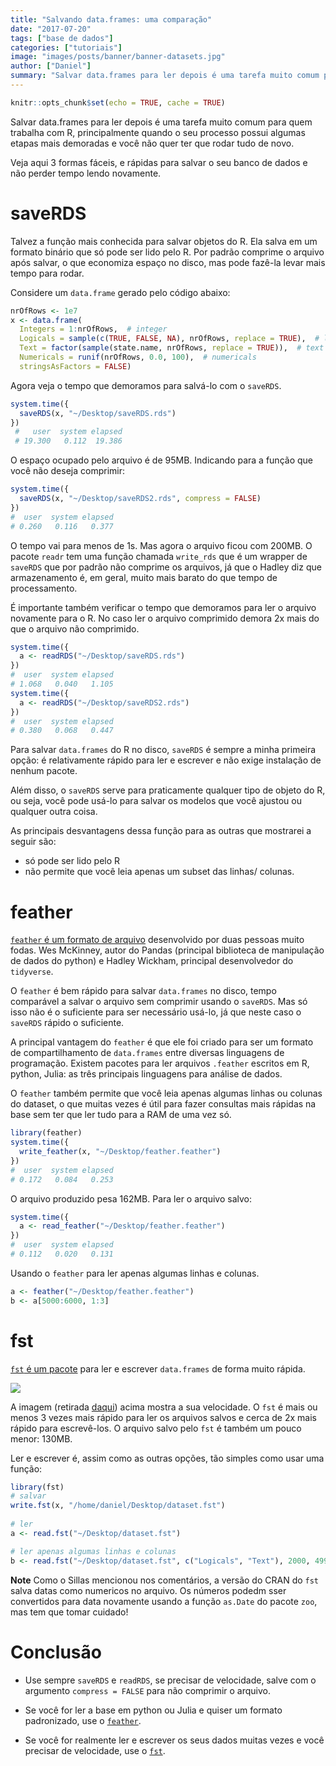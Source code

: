 ```yaml
---
title: "Salvando data.frames: uma comparação"
date: "2017-07-20"
tags: ["base de dados"]
categories: ["tutoriais"]
image: "images/posts/banner/banner-datasets.jpg"
author: ["Daniel"]
summary: "Salvar data.frames para ler depois é uma tarefa muito comum para quem trabalha com R. Veja aqui algumas maneiras de como fazer isso de forma rápida e de forma que possa te salvar tempo na hora de carregá-lo novamente."
---
```



```r
knitr::opts_chunk$set(echo = TRUE, cache = TRUE)
```

Salvar data.frames para ler depois é uma tarefa muito comum para quem trabalha com R,
principalmente quando o seu processo possui algumas etapas mais demoradas e você não 
quer ter que rodar tudo de novo.

Veja aqui 3 formas fáceis, e rápidas para salvar o seu banco de dados e não perder
tempo lendo novamente.

# saveRDS

Talvez a função mais conhecida para salvar objetos do R. Ela salva em um formato binário
que só pode ser lido pelo R. Por padrão comprime o arquivo após salvar, o que economiza 
espaço no disco, mas pode fazê-la levar mais tempo para rodar.

Considere um `data.frame` gerado pelo código abaixo:

```r
nrOfRows <- 1e7
x <- data.frame(
  Integers = 1:nrOfRows,  # integer
  Logicals = sample(c(TRUE, FALSE, NA), nrOfRows, replace = TRUE),  # logical
  Text = factor(sample(state.name, nrOfRows, replace = TRUE)),  # text
  Numericals = runif(nrOfRows, 0.0, 100),  # numericals
  stringsAsFactors = FALSE)
```

Agora veja o tempo que demoramos para salvá-lo com o `saveRDS`.

```r
system.time({
  saveRDS(x, "~/Desktop/saveRDS.rds")  
})
 #   user  system elapsed 
 # 19.300   0.112  19.386 
```

O espaço ocupado pelo arquivo é de 95MB. Indicando para a função que você não deseja 
comprimir:

```r
system.time({
  saveRDS(x, "~/Desktop/saveRDS2.rds", compress = FALSE)  
})
#  user  system elapsed 
# 0.260   0.116   0.377 
```

O tempo vai para menos de 1s. Mas agora o arquivo ficou com 200MB.
O pacote `readr` tem uma função chamada `write_rds` que é um wrapper de `saveRDS`
que por padrão não comprime os arquivos, já que o Hadley diz que armazenamento é,
em geral, muito mais barato do que tempo de processamento.

É importante também verificar o tempo que demoramos para ler o arquivo novamente para
o R. No caso ler o arquivo comprimido demora 2x mais do que o arquivo não comprimido.

```r
system.time({
  a <- readRDS("~/Desktop/saveRDS.rds")  
})
#  user  system elapsed 
# 1.068   0.040   1.105 
system.time({
  a <- readRDS("~/Desktop/saveRDS2.rds")  
})
#  user  system elapsed 
# 0.380   0.068   0.447 
```

Para salvar `data.frames` do R no disco, `saveRDS` é sempre a minha primeira opção:
é relativamente rápido para ler e escrever e não exige instalação de nenhum pacote.

Além disso, o `saveRDS` serve para praticamente qualquer tipo de objeto do R, ou seja,
você pode usá-lo para salvar os modelos que você ajustou ou qualquer outra coisa.

As principais desvantagens dessa função para as outras que mostrarei a seguir são:

* só pode ser lido pelo R
* não permite que você leia apenas um subset das linhas/ colunas.

# feather

[`feather` é um formato de arquivo](https://github.com/wesm/feather) desenvolvido por duas pessoas muito fodas. Wes McKinney,
autor do Pandas (principal biblioteca de manipulação de dados do python) e Hadley Wickham,
principal desenvolvedor do `tidyverse`. 

O `feather` é bem rápido para salvar `data.frames` no disco, tempo comparável a
salvar o arquivo sem comprimir usando o `saveRDS`. Mas só isso não é o suficiente para
ser necessário usá-lo, já que neste caso o `saveRDS` rápido o suficiente.

A principal vantagem do `feather` é que ele foi criado para ser um formato de 
compartilhamento de `data.frames` entre diversas linguagens de programação. Existem
pacotes para ler arquivos `.feather` escritos em R, python, Julia: as três principais
linguagens para análise de dados.

O `feather` também permite que você leia apenas algumas linhas ou colunas do dataset, o
que muitas vezes é útil para fazer consultas mais rápidas na base sem ter que ler tudo para
a RAM de uma vez só.

```r
library(feather)
system.time({
  write_feather(x, "~/Desktop/feather.feather")
})
#  user  system elapsed 
# 0.172   0.084   0.253 
```

O arquivo produzido pesa 162MB. Para ler o arquivo salvo:

```r
system.time({
  a <- read_feather("~/Desktop/feather.feather")
})
#  user  system elapsed 
# 0.112   0.020   0.131 
```

Usando o `feather` para ler apenas algumas linhas e colunas.

```r
a <- feather("~/Desktop/feather.feather")
b <- a[5000:6000, 1:3]
```

# fst

[`fst` é um pacote](https://github.com/fstpackage/fst) para ler e escrever `data.frames` de forma muito rápida.

![](/images/posts/conteudo/escrevendo-data-frames/README-speedCode-1.png)

A imagem (retirada [daqui](https://github.com/fstpackage/fst)) acima mostra a sua velocidade. O `fst` é mais ou menos 3 vezes mais rápido 
para ler os arquivos salvos e cerca de 2x mais rápido para escrevê-los. O arquivo 
salvo pelo `fst` é também um pouco menor: 130MB.

Ler e escrever é, assim como as outras opções, tão simples como usar uma função:

```r
library(fst)
# salvar
write.fst(x, "/home/daniel/Desktop/dataset.fst")
  
# ler
a <- read.fst("~/Desktop/dataset.fst")

# ler apenas algumas linhas e colunas
b <- read.fst("~/Desktop/dataset.fst", c("Logicals", "Text"), 2000, 4990) 
```

**Note** Como o Sillas mencionou nos comentários, a versão do CRAN do `fst` salva
datas como numericos no arquivo. Os números podedm sser convertidos para data novamente
usando a função `as.Date` do pacote `zoo`, mas tem que tomar cuidado!

# Conclusão

* Use sempre `saveRDS` e `readRDS`, se precisar de velocidade, salve com o argumento
`compress = FALSE` para não comprimir o arquivo.

* Se você for ler a base em python ou Julia e quiser um formato padronizado, 
use o [`feather`](https://github.com/wesm/feather). 

* Se você for realmente ler e escrever os seus dados muitas vezes e você precisar
de velocidade, use o [`fst`](https://github.com/fstpackage/fst).

